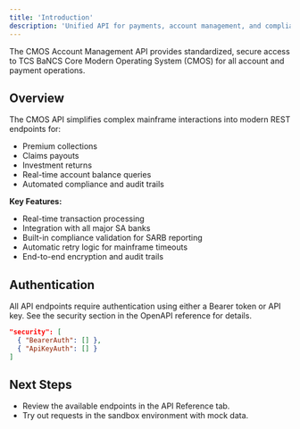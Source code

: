 ```yaml
---
title: 'Introduction'
description: 'Unified API for payments, account management, and compliance.'
---
```


<Info>
  The CMOS Account Management API provides standardized, secure access to TCS BaNCS Core Modern Operating System (CMOS) for all account and payment operations.
</Info>

## Overview

The CMOS API simplifies complex mainframe interactions into modern REST endpoints for:
- Premium collections
- Claims payouts
- Investment returns
- Real-time account balance queries
- Automated compliance and audit trails

**Key Features:**
- Real-time transaction processing
- Integration with all major SA banks
- Built-in compliance validation for SARB reporting
- Automatic retry logic for mainframe timeouts
- End-to-end encryption and audit trails

## Authentication

All API endpoints require authentication using either a Bearer token or API key. See the security section in the OpenAPI reference for details.

```json
"security": [
  { "BearerAuth": [] },
  { "ApiKeyAuth": [] }
]
```

## Next Steps
- Review the available endpoints in the API Reference tab.
- Try out requests in the sandbox environment with mock data.
